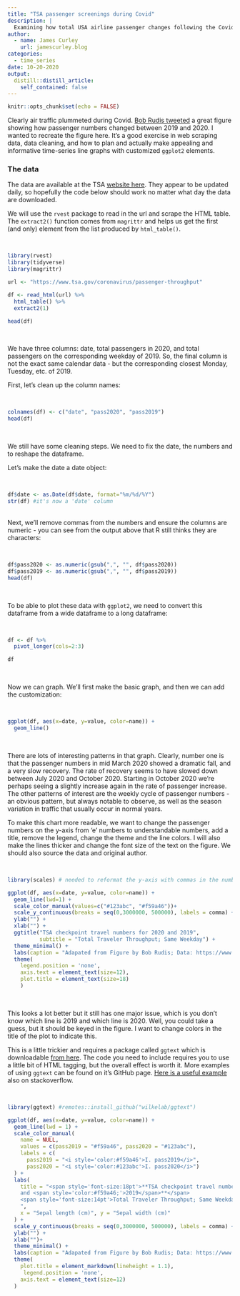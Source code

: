 ```yaml
---
title: "TSA passenger screenings during Covid"
description: |
  Examining how total USA airline passenger changes following the Covid pandemic
author:
  - name: James Curley
    url: jamescurley.blog
categories:
  - time_series
date: 10-20-2020
output:
  distill::distill_article:
    self_contained: false
---
```


```r
knitr::opts_chunk$set(echo = FALSE)
```

Clearly air traffic plummeted during Covid. [Bob Rudis tweeted](https://twitter.com/hrbrmstr/status/1318470131270418433) a great figure showing how passenger numbers changed between 2019 and 2020. I wanted to recreate the figure here. It's a good exercise in web scraping data, data cleaning, and how to plan and actually make appealing and informative time-series line graphs with customized `ggplot2` elements.


### The data

The data are available at the TSA [website here](https://www.tsa.gov/coronavirus/passenger-throughput). They appear to be updated daily, so hopefully the code below should work no matter what day the data are downloaded.

We will use the `rvest` package to read in the url and scrape the HTML table. The `extract2()` function comes from `magrittr` and helps us get the first (and only) element from the list produced by `html_table()`.

<br>
```r
library(rvest)
library(tidyverse)
library(magrittr)

url <- "https://www.tsa.gov/coronavirus/passenger-throughput"

df <- read_html(url) %>%
  html_table() %>%
  extract2(1)

head(df)

```
<br>

We have three columns: date, total passengers in 2020, and total passengers on the corresponding weekday of 2019.  So, the final column is not the exact same calendar data - but the corresponding closest Monday, Tuesday, etc. of 2019.

First, let's clean up the column names:

<br>
```r
colnames(df) <- c("date", "pass2020", "pass2019")
head(df)
```
<br>

We still have some cleaning steps. We need to fix the date, the numbers and to reshape the dataframe.

Let's make the date a date object:

<br>
```r
df$date <- as.Date(df$date, format="%m/%d/%Y")
str(df) #it's now a 'date' column
```
<br>
Next, we'll remove commas from the numbers and ensure the columns are numeric - you can see from the output above that R still thinks they are characters:

<br>
```r

df$pass2020 <- as.numeric(gsub(",", "", df$pass2020))
df$pass2019 <- as.numeric(gsub(",", "", df$pass2019))
head(df)
```
<br>

To be able to plot these data with `ggplot2`, we need to convert this dataframe from a wide dataframe to a long dataframe:


<br>
```r

df <- df %>% 
  pivot_longer(cols=2:3)

df
```
<br>

Now we can graph.  We'll first make the basic graph, and then we can add the customization:

<br>
```r
ggplot(df, aes(x=date, y=value, color=name)) + 
  geom_line()
```
<br>

There are lots of interesting patterns in that graph.  Clearly, number one is that the passenger numbers in mid March 2020 showed a dramatic fall, and a very slow recovery. The rate of recovery seems to have slowed down between July 2020 and October 2020. Starting in October 2020 we're perhaps seeing a slightly increase again in the rate of passenger increase.  The other patterns of interest are the weekly cycle of passenger numbers - an obvious pattern, but always notable to observe, as well as the season variation in traffic that usually occur in normal years.

To make this chart more readable, we want to change the passenger numbers on the y-axis from 'e' numbers to understandable numbers, add a title, remove the legend, change the theme and the line colors.  I will also make the lines thicker and change the font size of the text on the figure. We should also source the data and original author.


<br>
```r
library(scales) # needed to reformat the y-axis with commas in the numbers

ggplot(df, aes(x=date, y=value, color=name)) + 
  geom_line(lwd=1) +
  scale_color_manual(values=c("#123abc", "#f59a46"))+
  scale_y_continuous(breaks = seq(0,3000000, 500000), labels = comma) +
  ylab("") +
  xlab("") +
  ggtitle("TSA checkpoint travel numbers for 2020 and 2019",
          subtitle = "Total Traveler Throughput; Same Weekday") +
  theme_minimal() +
  labs(caption = "Adapated from Figure by Bob Rudis; Data: https://www.tsa.gov/coronavirus/passenger-throughput") +
  theme(
    legend.position = 'none',
    axis.text = element_text(size=12),
    plot.title = element_text(size=18)
    )
```
<br>

This looks a lot better but it still has one major issue, which is you don't know which line is 2019 and which line is 2020. Well, you could take a guess, but it should be keyed in the figure.  I want to change colors in the title of the plot to indicate this.

This is a little trickier and requires a package called `ggtext` which is downloadable [from here](https://github.com/wilkelab/ggtext).  The code you need to include requires you to use a little bit of HTML tagging, but the overall effect is worth it.  More examples of using `ggtext` can be found on it's GitHub page.  [Here is a useful example](https://stackoverflow.com/questions/49735290/ggplot2-color-individual-words-in-title-to-match-colors-of-groups) also on stackoverflow.

<br>
```r
library(ggtext) #remotes::install_github("wilkelab/ggtext")

ggplot(df, aes(x=date, y=value, color=name)) +
  geom_line(lwd = 1) +
  scale_color_manual(
    name = NULL,
    values = c(pass2019 = "#f59a46", pass2020 = "#123abc"),
    labels = c(
      pass2019 = "<i style='color:#f59a46'>I. pass2019</i>",
      pass2020 = "<i style='color:#123abc'>I. pass2020</i>")
  ) +
  labs(
    title = "<span style='font-size:18pt'>**TSA checkpoint travel numbers for <span style='color:#123abc;'>2020</span>
    and <span style='color:#f59a46;'>2019</span>**</span>  
    <span style='font-size:14pt'>Total Traveler Throughput; Same Weekday</span>
    ",
    x = "Sepal length (cm)", y = "Sepal width (cm)"
  ) +
  scale_y_continuous(breaks = seq(0,3000000, 500000), labels = comma) +
  ylab("") +
  xlab("")+
  theme_minimal() +
  labs(caption = "Adapated from Figure by Bob Rudis; Data: https://www.tsa.gov/coronavirus/passenger-throughput")+
  theme(
    plot.title = element_markdown(lineheight = 1.1),
     legend.position = 'none',
    axis.text = element_text(size=12)
  )

```
<br>


<br>
